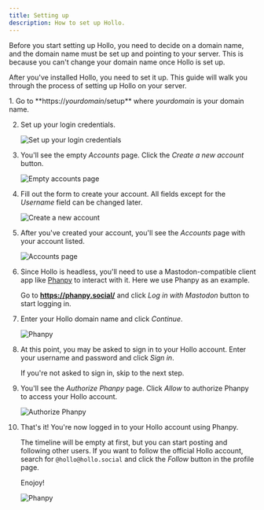 ```yaml
---
title: Setting up
description: How to set up Hollo.
---
```



<Aside type="caution" title="Watch out!">
  Before you start setting up Hollo, you need to decide on a domain name, and
  the domain name must be set up and pointing to your server.  This is because
  you can't change your domain name once Hollo is set up.
</Aside>

After you've installed Hollo, you need to set it up.  This guide will walk you
through the process of setting up Hollo on your server.

<Steps>
 1. Go to **https://<var>yourdomain</var>/setup** where <var>yourdomain</var> is
    your domain name.

 2. Set up your login credentials.

    ![Set up your login credentials](./setup/setup.png)

 3. You'll see the empty *Accounts* page.  Click the *Create a new account*
    button.

    ![Empty accounts page](./setup/accounts-empty.png)

 4. Fill out the form to create your account.  All fields except for the
    *Username* field can be changed later.

    ![Create a new account](./setup/create-account.png)

 5. After you've created your account, you'll see the *Accounts* page with your
    account listed.

    ![Accounts page](./setup/accounts.png)

 6. Since Hollo is headless, you'll need to use a Mastodon-compatible client app
    like [Phanpy] to interact with it.  Here we use Phanpy as an example.

    Go to **https://phanpy.social/** and click *Log in with Mastodon* button
    to start logging in.

 7. Enter your Hollo domain name and click *Continue*.

    ![Phanpy](./setup/phanpy-login.png)

 8. At this point, you may be asked to sign in to your Hollo account.  Enter
    your username and password and click *Sign in*.

    If you're not asked to sign in, skip to the next step.

 9. You'll see the *Authorize Phanpy* page.  Click *Allow* to authorize Phanpy
    to access your Hollo account.

    ![Authorize Phanpy](./setup/authorize.png)

10. That's it!  You're now logged in to your Hollo account using Phanpy.

    The timeline will be empty at first, but you can start posting and
    following other users.  If you want to follow the official Hollo account,
    search for `@hollo@hollo.social` and click the *Follow* button in the
    profile page.

    Enojoy!

    ![Phanpy](./setup/phanpy.png)

[Phanpy]: https://phanpy.social/
</Steps>
